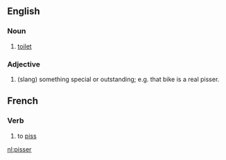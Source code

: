 ==English==

===Noun===
# {{slang}} [[toilet]]

===Adjective===
# (slang) something special or outstanding; e.g. that bike is a real pisser.

==French==

===Verb===
# {{frslang}}to [[piss]]

[[nl:pisser]]